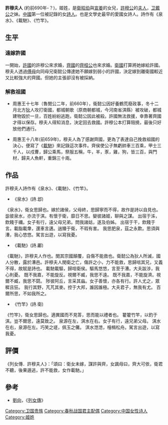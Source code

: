 '''許穆夫人''' (約前690年-？)，姬姓，是[[衛昭伯|衛昭伯]]與[[宣姜|宣姜]]的女兒，[[許穆公|許穆公]]的[[妻子|夫人]]，[[卫戴公|卫戴公]]之妹。[[中國|中國]]第一位被記錄的女[[詩人|詩人]]。也是文學史最早的愛國女詩人。詩作有《泉水》、《載馳》、《竹竿》。

==生平==
===遠嫁許國===
一開始，[[許國|許國]]的許穆公來求婚，[[齊國|齊國]]的[[齊桓公|齊桓公]]也來求婚。[[衛國|衛國]]打算將她嫁給許國。穆夫人透過[[傅母|傅母]]向同母兄衛懿公傳達她不願嫁到弱小的許國，決定嫁到離衛國較近又比較強大的齊國。但她的主張卻沒有被採納。

===解救祖國===
*周惠王十七年（魯閔公二年，前660年），衞懿公因好養鶴荒廢政事，冬十二月北方[[狄|狄]]人攻打衛國，都城朝歌（原商朝都城，今河南省淇縣）被攻破，都城建物毀於一旦，百姓紛紛逃跑，衛懿公因此被殺。許國無法救援，幸靠著齊國才得以保存。穆夫人得知消息，決定回去救國。許穆公本打算阻撓，最後只好放他們通行。

*周惠王十八年(前659年)，穆夫人為了感謝齊國，更為了表達自己挽救祖國的決心，便寫了《[[載馳|載馳]]》來記錄這次事件。齊侯使公子無虧帥車三百乘，甲士三千人，以戍曹，歸公乘馬，祭服五稱，牛，羊，豕，雞，狗，皆三百，與門材，歸夫人魚軒，重錦三十兩。

==作品==
許穆夫人詩作有《泉水》、《載馳》、《竹竿》。
<poem>
*《泉水》(詩.邶)
《泉水》，衛女思歸也。嫁於諸侯，父母終，思歸寧而不得，故作是詩以自見也。
毖彼泉水，亦流于淇。有懷于衛，靡日不思。孌彼諸姬，聊與之謀。
出宿于泲，飲餞于禰。女子有行，遠父母兄弟。問我諸姑，遂及伯姊。
出宿于干，飲餞于言。載脂載舝，還車言邁。遄臻于衛，不瑕有害。
我思肥泉，茲之永歎。思須與漕，我心悠悠。駕言出遊，以寫我憂。
*《載馳》(詩.鄘)
《載馳》，許穆夫人作也。閔其宗國顛覆，自傷不能救也。衛懿公為狄人所滅，國人分散，露於漕邑。許穆夫人閔衛之亡，傷許之小，力不能救，思歸唁其兄，又義不得，故賦是詩也。
載馳載驅，歸唁衛侯。驅馬悠悠，言至于漕。大夫跋涉，我心則憂。
既不我嘉，不能旋反。視爾不臧，我思不遠。
既不我嘉，不能旋濟。視爾不臧，我思不閟。
陟彼阿丘，言采其蝱。女子善懷，亦各有行。許人尤之，眾穉且狂。
我行其野，芃芃其麥。控于大邦，誰因誰極。大夫君子，無我有尤。
百爾所思，不如我所之。
*《竹竿》(詩.衛)
《竹竿》，衛女思歸也。適異國而不見答，思而能以禮者也。
籊籊竹竿，以釣于淇。豈不爾思，遠莫致之。
泉源在左，淇水在右。女子有行，遠兄弟父母。
淇水在右，泉源在左。巧笑之瑳，佩玉之儺。
淇水滺滺，檜楫松舟。駕言出遊，以寫我憂。
</poem>
==評價==
《列女傳．許穆夫人》：「頌曰：衛女未嫁，謀許與齊，女諷母曰，齊大可依，衛君不聽，後果遁逃，許不能救，女作載馳。」

== 參考 ==
*[[劉向|劉向]]，《[[列女傳|列女傳]]》

[[Category:卫国贵族|Category:卫国贵族]]
[[Category:春秋战国君主配偶|Category:春秋战国君主配偶]]
[[Category:中国女性诗人|Category:中国女性诗人]]
[[Category:姬姓|Category:姬姓]]